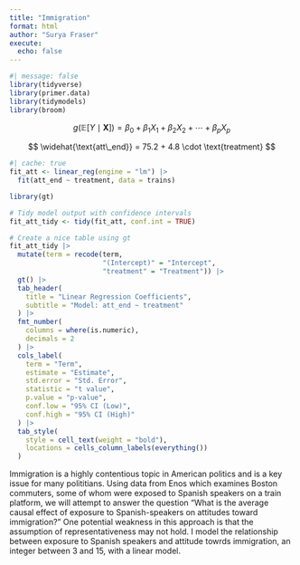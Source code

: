 ```yaml
---
title: "Immigration"
format: html
author: "Surya Fraser"
execute: 
  echo: false
---
```


```r
#| message: false
library(tidyverse) 
library(primer.data)
library(tidymodels)
library(broom)
```

$$
g(\mathbb{E}[Y \mid \mathbf{X}]) = \beta_0 + \beta_1 X_1 + \beta_2 X_2 + \cdots + \beta_p X_p
$$

$$
\widehat{\text{att\_end}} = 75.2 + 4.8 \cdot \text{treatment}
$$

```r
#| cache: true
fit_att <- linear_reg(engine = "lm") |> 
  fit(att_end ~ treatment, data = trains)
```

```r
library(gt)

# Tidy model output with confidence intervals
fit_att_tidy <- tidy(fit_att, conf.int = TRUE)

# Create a nice table using gt
fit_att_tidy |> 
  mutate(term = recode(term,
                       "(Intercept)" = "Intercept",
                       "treatment" = "Treatment")) |> 
  gt() |> 
  tab_header(
    title = "Linear Regression Coefficients",
    subtitle = "Model: att_end ~ treatment"
  ) |> 
  fmt_number(
    columns = where(is.numeric),
    decimals = 2
  ) |> 
  cols_label(
    term = "Term",
    estimate = "Estimate",
    std.error = "Std. Error",
    statistic = "t value",
    p.value = "p-value",
    conf.low = "95% CI (Low)",
    conf.high = "95% CI (High)"
  ) |> 
  tab_style(
    style = cell_text(weight = "bold"),
    locations = cells_column_labels(everything())
  )
```

Immigration is a highly contentious topic in American politics and is a key issue for many polititians. Using data from Enos which examines Boston commuters, some of whom were exposed to Spanish speakers on a train platform, we will attempt to answer the question "What is the average causal effect of exposure to Spanish-speakers on attitudes toward immigration?" One potential weakness in this approach is that the assumption of representativeness may not hold. I model the relationship between exposure to Spanish speakers and attitude towrds immigration, an integer between 3 and 15, with a linear model.
